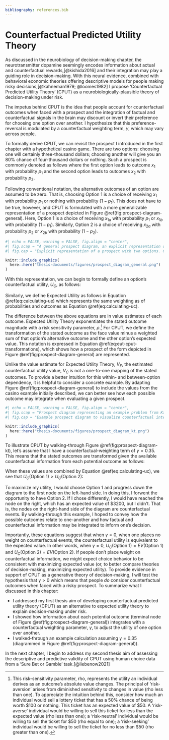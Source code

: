 ```yaml
---
bibliography: references.bib
---
```


# Counterfactual Predicted Utility Theory

As discussed in the neurobiology of decision-making chapter, the neurotransmitter dopamine seemingly encodes information about actual and counterfactual rewards,[@kishida2016] and their integration may play a guiding role in decision-making. With this neural evidence, combined with behavioral economic theories offering descriptive models for people making risky decisions,[@kahneman1979; @loomes1982] I propose 'Counterfactual Predicted Utility Theory' (CPUT) as a neurobiologically-plausible theory of decision-making under risk.

The impetus behind CPUT is the idea that people account for counterfactual outcomes when faced with a prospect and the integration of factual and counterfactual signals in the brain may discount or invert their preference for choosing one option over another. I hypothesize that this preference-reversal is modulated by a counterfactual weighting term, $\gamma$, which may vary across people. 

To formally derive CPUT, we can revisit the prospect I introduced in the first chapter with a hypothetical casino game. There are two options: choosing one will certainly three-thousand dollars; choosing another will give you an 80% chance of four-thousand dollars or nothing. Such a prospect is commonly denoted as follows where the first option leads to outcome $x_1$ with probability $p_1$ and the second option leads to outcomes $x_2$ with probability $p_2$.

```{=tex}
\begin{equation}
\begin{aligned}
\text{Option 1} &= (x_1, p_1) \\ 
\text{Option 2} &= (x_2, p_2)
\end{aligned}
(\#eq:prospect-notation)
\end{equation}
```

Following conventional notation, the alternative outcomes of an option are assumed to be zero. That is, choosing Option 1 is a choice of receiving $x_1$ with probability $p_1$ or nothing with probability $(1 - p_1)$. This does not have to be true, however, and CPUT is formulated with a more generalizable representation of a prospect depicted in Figure \@ref(fig:prospect-diagram-general). Here, Option 1 is a choice of receiving $x_{1a}$ with probability $p_1$ or $x_{1b}$ with probability $(1 - p_1)$. Similarly, Option 2 is a choice of receiving $x_{2a}$ with probability $p_2$ or $x_{2b}$ with probability $(1 - p_2)$.

```r
#| echo = FALSE, warning = FALSE, fig.align = "center",
#| fig.scap = "A general prospect diagram, an explicit representation of a prospect with two options.",
#| fig.cap = "Explicit representation of a prospect with two options. Choosing option 1 may lead to outcome $x_{1a}$ with probability $p_1$ or outcome $x_{1b}$ with probability $(1 - p_1)$. Choosing option 2 may lead to outcome $x_{2a}$ with probability $p_2$ or outcome $x_{2b}$ with probability $(1 - p_2)$."

knitr::include_graphics(
  here::here("thesis-documents/figures/prospect_diagram_general.png")
)
```

With this representation, we can begin to formally define an option's counterfactual utility, $U_C$, as follows:

```{=tex}
\begin{equation}
\begin{split}
U_{C}(\text{Option 1}) = p_{1} \cdot V_{C}(x_{1a}) + (1 - p_{1}) \cdot V_{C}(x_{1b}) \\ 
U_{C}(\text{Option 2}) = p_{2} \cdot V_{C}(x_{2a}) + (1 - p_{2}) \cdot V_{C}(x_{2b})
\end{split}
(\#eq:calculating-uc) 
\end{equation}
```

Similarly, we define Expected Utility as follows in Equation \@ref(eq:calculating-ue) which represents the same weighting as of probabilities and outcomes as Equation \@ref(eq:calculating-uc). 

```{=tex}
\begin{equation}
\begin{split}
U_{E}(\text{Option 1}) = p_{1} \cdot V_{E}(x_{1}) + (1 - p_{1}) \cdot V_{E}(x_{2}) \\   
U_{E}(\text{Option 2}) = p_{2} \cdot V_{E}(x_{4}) + (1 - p_{2}) \cdot V_{E}(x_{3})
\end{split}
(\#eq:calculating-ue)
\end{equation}
```

The difference between the above equations are in value estimates of each outcome. Expected Utility Theory exponentiates the stated outcome magnitude with a risk sensitivity parameter, $\rho$.[^cput-1] For CPUT, we define the transformation of the stated outcome as the face value minus a weighted sum of that option's alternative outcome and the other option's expected value. This notation is expressed in Equation \@ref(eq:eut-cput-transformations), which shows how a prospect of the form depicted in Figure \@ref(fig:prospect-diagram-general) are represented.

[^cput-1]: This risk-sensitivity parameter, rho, represents the utility an individual derives as an outcome's absolute value changes. The principal of 'risk-aversion' arises from diminished sensitivity to changes in value (rho less than one). To appreciate the intuition behind this, consider how much an individual would sell a lottery ticket that has a 50% chance of being worth \$100 or nothing. This ticket has an expected value of \$50. A 'risk-averse' individual would be willing to sell this ticket for less than the expected value (rho less than one); a 'risk-neutral' individual would be willing to sell the ticket for \$50 (rho equal to one); a 'risk-seeking' individual would be willing to sell the ticket for no less than \$50 (rho greater than one). 

```{=tex}
\begin{equation}
\begin{split}
\text{EUT:} \\
    V_{E}(x_{1a}) = x_{1a}^\rho \\
    V_{E}(x_{1b}) = x_{1b}^\rho \\
    V_{E}(x_{2a}) = x_{2a}^\rho \\
    V_{E}(x_{2b}) = x_{2b}^\rho
\end{split}
\hspace{3cm}
\begin{split}
\text{CPUT:} \\
    V_{C}(x_{1a}) = x_{1a} - \gamma[x_{1b} + EV(\text{Option 2})] \\
    V_{C}(x_{1b}) = x_{1b} - \gamma[x_{1a} + EV(\text{Option 2})] \\
    V_{C}(x_{2a}) = x_{2a} - \gamma[x_{2b} + EV(\text{Option 1})] \\
    V_{C}(x_{2b}) = x_{2b} - \gamma[x_{2a} + EV(\text{Option 1})]
\end{split}
(\#eq:eut-cput-transformations)
\end{equation}
```

Unlike the value estimate for Expected Utility Theory, $V_E$, the estimated counterfactual utility value, $V_C$ is not a one-to-one mapping of the stated outcomes. To provide a better intuition for this within- and between-option dependency, it is helpful to consider a concrete example. By adapting Figure \@ref(fig:prospect-diagram-general) to include the values from the casino example initially described, we can better see how each possible outcome may integrate when evaluating a given prospect.

```r
#| echo = FALSE, warning = FALSE, fig.align = "center",
#| fig.scap = "Prospect diagram representing an example problem from Kahneman and Tversky (1979).",
#| fig.cap = "Example prospect diagram to visualize counterfactual integration. Choosing option 1 may lead to outcome $\\$3000$ with probability $1.0$ or outcome $\\$0$ with probability $(1 - 1.0)$. Choosing option 2 may lead to outcome $\\$4000$ with probability $0.8$ or outcome $\\$0$ with probability $(1 - 0.8)$. Estimating the counterfactual utility value of possible outcomes are dependent on one-another."

knitr::include_graphics(
  here::here("thesis-documents/figures/prospect_diagram_kt.png")
)
```

To illustrate CPUT by walking-through Figure \@ref(fig:prospect-diagram-kt), let's assume that I have a counterfactual-weighting term of $\gamma = 0.35$. This means that the stated outcomes are transformed given the available counterfactual information from each potential outcome as follows:

```{=tex}
\begin{equation}
\begin{aligned}
V_{C}(\$3000) &= 3000 - 0.35[0 + EV(\text{Option 2})] \\
&= 3000 - 0.35[0 + 3200] \\
&= 1880 \\
V_{C}(\$0) &= 0 - 0.35[3000 + EV(\text{Option 2})] \\
&= 0 - 0.35[3000 + 3200] \\
&= -2170 \\
V_{C}(\$0) &= 0 - 0.35[0 + EV(\text{Option 1})] \\
&= 0 - 0.35[4000 + 3000] \\
&= -2450 \\
V_{C}(\$4000) &= 4000 - 0.35[4000 + EV(\text{Option 1})] \\
&= 4000 - 0.35[0 + 3000] \\
&= 2950 \\
\end{aligned}
(\#eq:cput-transformation-kt-demo)
\end{equation}
```

When these values are combined by Equation \@ref(eq:calculating-uc), we see that $U_C(\text{Option 1}) > U_C(\text{Option 2})$:

```{=tex}
\begin{equation}
\begin{aligned}
U_{C}(\text{Option 1}) &= 1 \cdot 2680 + (1 - 1) \cdot -620) \\ 
&= 1880 \\
U_{C}(\text{Option 2}) &= 0.8 \cdot 3700 + (1 - 0.8) \cdot -700) \\
&= 1870
\end{aligned}
(\#eq:calculating-uc-kt-demo) 
\end{equation}
```

To maximize my utility, I would choose Option 1 and progress down the diagram to the first node on the left-hand side. In doing this, I forwent the opportunity to have Option 2. If I chose differently, I would have reached the node on the right, which has an expected value of \$3200, but I didn't. That is, the nodes on the right-hand side of the diagram are counterfactual events. By walking-through this example, I hoped to convey how the possible outcomes relate to one-another and how factual and counterfactual information may be integrated to inform one's decision.

Importantly, these equations suggest that when $\gamma = 0$, when one places no weight on counterfactual events, the counterfactual utility is equivalent to the expected value. In other words, when $\gamma = 0$, $U_C(\text{Option 1}) = EV(\text{Option 1})$ and $U_C(\text{Option 2}) = EV(\text{Option 2})$. If people don't place weight on counterfactual information, we might expect choice behavior to be consistent with maximizing expected value (or, to better compare theories of decision-making, maximizing expected utility). To provide evidence in support of CPUT as a generative theory of decision-making, I will test the hypothesis that $\gamma > 0$ which means that people *do* consider counterfactual outcomes when faced with a risky prospect. To summarize what I discussed in this chapter:

* I addressed my first thesis aim of developing counterfactual predicted utility theory (CPUT) as an alternative to expected utility theory to explain decision-making under risk. 
* I showed how information about each potential outcome (terminal node of Figure \@ref(fig:prospect-diagram-general)) integrates with a counterfactual weighting parameter, $\gamma$, to adjust the utility of one option over another. 
* I walked-through an example calculation assuming $\gamma = 0.35$ (diagrammed in Figure \@ref(fig:prospect-diagram-general)). 

In the next chapter, I begin to address my second thesis aim of assessing the descriptive and predictive validity of CPUT using human choice data from a 'Sure Bet or Gamble' task.[@liebenow2021]
